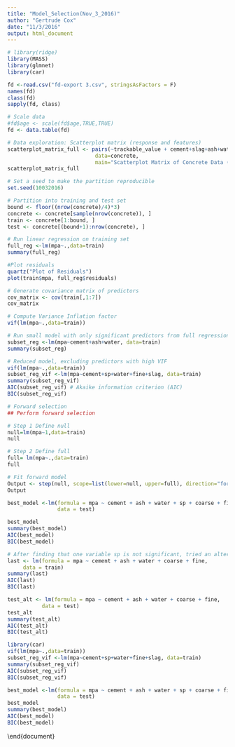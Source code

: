 ```yaml
---
title: "Model_Selection(Nov_3_2016)"
author: "Gertrude Cox"
date: "11/3/2016"
output: html_document
---
```



```r
# library(ridge)
library(MASS)
library(glmnet)
library(car)
```

```r
fd <-read.csv("fd-export 3.csv", stringsAsFactors = F)	
names(fd)
class(fd)
sapply(fd, class)

```


```r
# Scale data
#fd$age <- scale(fd$age,TRUE,TRUE)
fd <- data.table(fd)

```


```r
# Data exploration: Scatterplot matrix (response and features)
scatterplot_matrix_full <- pairs(~trackable_value + cement+slag+ash+water+sp+coarse+fine,
                            data=concrete, 
                            main="Scatterplot Matrix of Concrete Data (Full Set)")
scatterplot_matrix_full
```

```r
# Set a seed to make the partition reproducible
set.seed(10032016)
```

```r
# Partition into training and test set
bound <- floor((nrow(concrete)/4)*3)         
concrete <- concrete[sample(nrow(concrete)), ]          
train <- concrete[1:bound, ]             
test <- concrete[(bound+1):nrow(concrete), ]   
```

```r
# Run linear regression on training set
full_reg <-lm(mpa~.,data=train)
summary(full_reg)
```

```r
#Plot residuals
quartz("Plot of Residuals")
plot(train$mpa, full_reg$residuals)
```

```r
# Generate covariance matrix of predictors
cov_matrix <- cov(train[,1:7])
cov_matrix
```

```r
# Compute Variance Inflation factor
vif(lm(mpa~.,data=train)) 
```

```r
# Run small model with only significant predictors from full regression
subset_reg <-lm(mpa~cement+ash+water, data=train)
summary(subset_reg)
```

```r
# Reduced model, excluding predictors with high VIF
vif(lm(mpa~.,data=train)) 
subset_reg_vif <-lm(mpa~cement+sp+water+fine+slag, data=train)
summary(subset_reg_vif)
AIC(subset_reg_vif) # Akaike information criterion (AIC) 
BIC(subset_reg_vif)
```

```r
# Forward selection 
## Perform forward selection

# Step 1 Define null
null=lm(mpa~1,data=train)
null

# Step 2 Define full
full= lm(mpa~.,data=train)
full

# Fit forward model
Output <- step(null, scope=list(lower=null, upper=full), direction="forward")
Output
```


```r
best_model <-lm(formula = mpa ~ cement + ash + water + sp + coarse + fine, 
                data = test)

best_model
summary(best_model)
AIC(best_model)
BIC(best_model)
```


```r
# After finding that one variable sp is not significant, tried an alternative
last <- lm(formula = mpa ~ cement + ash + water + coarse + fine, 
     data = train)
summary(last)
AIC(last)
BIC(last)
```

```r
test_alt <- lm(formula = mpa ~ cement + ash + water + coarse + fine, 
           data = test)
test_alt
summary(test_alt)
AIC(test_alt)
BIC(test_alt)
```

```r
library(car)
vif(lm(mpa~.,data=train)) 
subset_reg_vif <-lm(mpa~cement+sp+water+fine+slag, data=train)
summary(subset_reg_vif)
AIC(subset_reg_vif)
BIC(subset_reg_vif)
```

```r
best_model <-lm(formula = mpa ~ cement + ash + water + sp + coarse + fine, 
                data = test)
best_model
summary(best_model)
AIC(best_model)
BIC(best_model)

```

\end{document}

